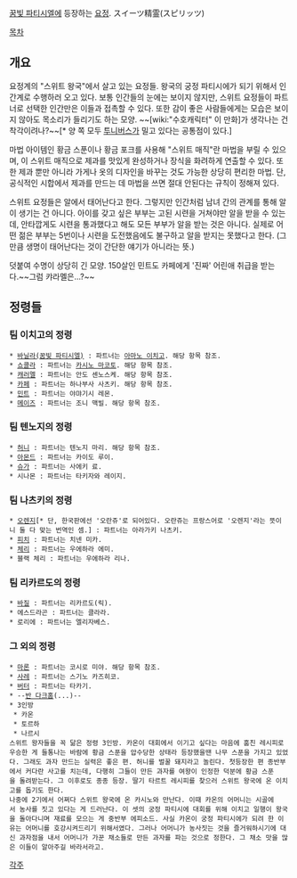 [[꿈빛 파티시엘]]에 등장하는 [[요정]]. スイーツ精霊(スピリッツ)

[[목차]]
== 개요 ==
요정계의 "스위트 왕국"에서 살고 있는 요정들. 왕국의 궁정 파티시에가 되기 위해서 인간계로 수행하러 오고 있다. 보통 인간들의 눈에는 보이지 않지만, 스위트 요정들이 파트너로 선택한 인간만은 이들과 접촉할 수 있다. 또한 감이 좋은 사람들에게는 모습은 보이지 않아도 목소리가 들리기도 하는 모양. ~~[wiki:"수호캐릭터" 이 만화]가 생각나는 건 착각이려나?~~[* 양 쪽 모두 [[투니버스]]가 밀고 있다는 공통점이 있다.]

마법 아이템인 황금 스푼이나 황금 포크를 사용해 "스위트 매직"란 마법을 부릴 수 있으며, 이 스위트 매직으로 제과를 맛있게 완성하거나 장식을 화려하게 연출할 수 있다. 또한 제과 뿐만 아니라 가게나 옷의 디자인을 바꾸는 것도 가능한 상당히 편리한 마법. 단, 공식적인 시합에서 제과를 만드는 데 마법을 쓰면 절대 안된다는 규칙이 정해져 있다.

스위트 요정들은 알에서 태어난다고 한다. 그렇지만 인간처럼 남녀 간의 관계를 통해 알이 생기는 건 아니다. 아이를 갖고 싶은 부부는 고된 시련을 거쳐야만 알을 받을 수 있는데, 안타깝게도 시련을 통과했다고 해도 모든 부부가 알을 받는 것은 아니다. 실제로 어떤 젊은 부부는 5번이나 시련을 도전했음에도 불구하고 알을 받지는 못했다고 한다. (그만큼 생명이 태어난다는 것이 간단한 얘기가 아니라는 뜻.)

덧붙여 수명이 상당히 긴 모양. 150살인 민트도 카페에게 '진짜' 어린애 취급을 받는다.~~그럼 캬라멜은...?~~

== 정령들 ==
=== 팀 이치고의 정령 ===
 * [[바닐라(꿈빛 파티시엘)]] : 파트너는 [[아마노 이치고]]. 해당 항목 참조.
 * [[쇼콜라]] : 파트너는 [[카시노 마코토]]. 해당 항목 참조.
 * [[캐러멜]] : 파트너는 안도 센노스케. 해당 항목 참조.
 * [[카페]] : 파트너는 하나부사 사츠키. 해당 항목 참조.
 * [[민트]] : 파트너는 야먀기시 레몬.
 * [[메이즈]] : 파트너는 조니 맥빌. 해당 항목 참조.

=== 팀 텐노지의 정령 ===
 * [[허니]] : 파트너는 텐노지 마리. 해당 항목 참조.
 * [[아몬드]] : 파트너는 카이도 루이.
 * [[슈가]] : 파트너는 사에키 료.
 * 시나몬 : 파트너는 타키자와 레이지.

=== 팀 나츠키의 정령 ===
 * [[오렌지]][* 단, 한국판에선 '오란쥬'로 되어있다. 오란쥬는 프랑스어로 '오렌지'라는 뜻이니 둘 다 맞는 번역인 셈.] : 파트너는 아라가키 나츠키.
 * [[피치]] : 파트너는 치넨 미카.
 * [[체리]] : 파트너는 우에하라 에미.
 * 블랙 체리 : 파트너는 우에하라 리나.

=== 팀 리카르도의 정령 ===
 * [[바질]] : 파트너는 리카르도(릭).
 * 에스드라곤 : 파트너는 클라라.
 * 로리에 : 파트너는 엘리자베스.

=== 그 외의 정령 ===
 * [[마론]] : 파트너는 코시로 미야. 해당 항목 참조.
 * [[사레]] : 파트너는 스기노 카즈히코.
 * [[버터]] : 파트너는 타카기.
 * --[[반 다크홈]](...)--
 * 3인방
  * 카온
  * 토르하
  * 나르시
 스위트 왕자들을 꼭 닮은 정령 3인방. 카온이 대회에서 이기고 싶다는 마음에 훔친 레시피로우승한 게 들통나는 바람에 황금 스푼을 압수당한 상태라 등장했을땐 나무 스푼을 가지고 있었다. 그래도 과자 만드는 실력은 좋은 편. 허니를 벌꿀 돼지라고 놀린다. 첫등장한 편 종반부에서 커다란 사고를 치는데, 다행히 그들이 만든 과자를 여왕이 인정한 덕분에 황금 스푼을 돌려받는다. 그 이후로도 종종 등장. 딸기 타르트 레시피를 찾으러 스위트 왕국에 온 이치고를 돕기도 한다.
 나중에 2기에서 어쩌다 스위트 왕국에 온 카시노와 만난다. 이때 카온의 어머니는 시골에서 농사를 짓고 있다는 게 드러난다. 이 셋의 궁정 파티시에 대회를 위해 이치고 일행이 왕국을 돌아다니며 재료를 모으는 게 중반부 에피소드. 사실 카온이 궁정 파티시에가 되려 한 이유는 어머니를 호강시켜드리기 위해서였다. 그러나 어머니가 농사짓는 것을 즐거워하시기에 대신 과자점을 내서 어머니가 가꾼 채소들로 만든 과자를 파는 것으로 정한다. 그 채소 맛을 많은 이들이 알아주길 바라서라고.

[[각주]]
